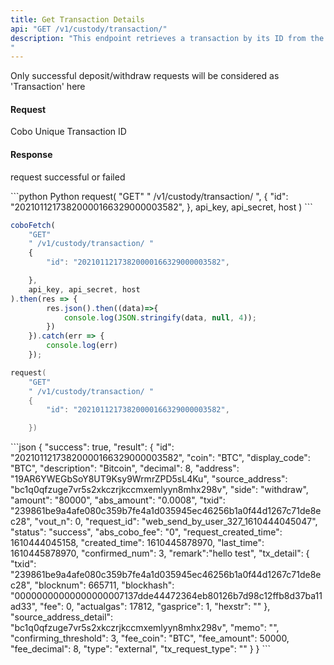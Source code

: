 ```yaml
---
title: Get Transaction Details
api: "GET /v1/custody/transaction/"
description: "This endpoint retrieves a transaction by its ID from the WaaS API. The endpoint requires authentication and takes a single query parameter, 'id', which is the ID of the transaction to retrieve.
"
---
```

<Note>Only successful deposit/withdraw requests will be considered as 'Transaction' here</Note>

#### Request
<ParamField query="id" type="String" required>Cobo Unique Transaction ID</ParamField>

#### Response
<ResponseField name="success" type="bool">request successful or failed</ResponseField>
<ResponseField name="result" type="object">
    <Expandable title="object">
        <Snippet file="full_custodian_transaction_snippet.mdx" />
    </Expandable>
</ResponseField>

<RequestExample>
```python Python
request(
  "GET" " /v1/custody/transaction/ ",
  {
    "id": "20210112173820000166329000003582",
  },
  api_key, api_secret, host
)
```

```javascript JavaScript
coboFetch(
    "GET"
    " /v1/custody/transaction/ "
    {
        "id": "20210112173820000166329000003582",

    },
    api_key, api_secret, host
).then(res => {
        res.json().then((data)=>{
            console.log(JSON.stringify(data, null, 4));
        })
    }).catch(err => {
        console.log(err)
    });
```

```go Go
request(
    "GET"
    " /v1/custody/transaction/ "
    {
        "id": "20210112173820000166329000003582",

    })
```

</RequestExample>

<ResponseExample>
```json
{
  "success": true,
  "result": {
    "id": "20210112173820000166329000003582",
    "coin": "BTC",
    "display_code": "BTC",
    "description": "Bitcoin",
    "decimal": 8,
    "address": "19AR6YWEGbSoY8UT9Ksy9WrmrZPD5sL4Ku",
    "source_address": "bc1q0qfzuge7vr5s2xkczrjkccmxemlyyn8mhx298v",
    "side": "withdraw",
    "amount": "80000",
    "abs_amount": "0.0008",
    "txid": "239861be9a4afe080c359b7fe4a1d035945ec46256b1a0f44d1267c71de8ec28",
    "vout_n": 0,
    "request_id": "web_send_by_user_327_1610444045047",
    "status": "success",
    "abs_cobo_fee": "0",
    "request_created_time": 1610444045158,
    "created_time": 1610445878970,
    "last_time": 1610445878970,
    "confirmed_num": 3,
    "remark":"hello test",
    "tx_detail": {
      "txid": "239861be9a4afe080c359b7fe4a1d035945ec46256b1a0f44d1267c71de8ec28",
      "blocknum": 665711,
      "blockhash": "00000000000000000007137dde44472364eb80126b7d98c12ffb8d37ba11ad33",
      "fee": 0,
      "actualgas": 17812,
      "gasprice": 1,
      "hexstr": ""
    },
    "source_address_detail": "bc1q0qfzuge7vr5s2xkczrjkccmxemlyyn8mhx298v",
    "memo": "",
    "confirming_threshold": 3,
    "fee_coin": "BTC",
    "fee_amount": 50000,
    "fee_decimal": 8,
    "type": "external",
    "tx_request_type": ""
  }
}
```
</ResponseExample>

